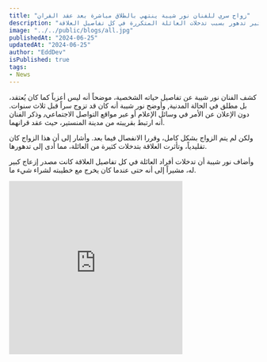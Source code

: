 ```yaml
---
title: "زواج سري للفنان نور شيبة ينتهي بالطلاق مباشرة بعد عقد القران"
description: "الفنان نور شيبة يكشف عن زواجه السري الذي انتهى بالطلاق بعد عقد القران. يوضح نور أن الزواج التقليدي مع قريبته من المنستير تدهور بسبب تدخلات العائلة المتكررة في كل تفاصيل العلاقة."
image: "../../public/blogs/all.jpg"
publishedAt: "2024-06-25"
updatedAt: "2024-06-25"
author: "EddDev"
isPublished: true
tags:
- News
---
```



كشف الفنان نور شيبة عن تفاصيل حياته الشخصية، موضحاً أنه ليس أعزباً كما كان يُعتقد، بل مطلق في الحالة المدنية, وأوضح نور شيبة أنه كان قد تزوج سراً قبل ثلاث سنوات. دون الإعلان عن الأمر في وسائل الإعلام أو عبر مواقع التواصل الاجتماعي٫ وذكر الفنان أنه ارتبط بقريبته من مدينة المنستير، حيث عقد قرانهما.

ولكن لم يتم الزواج بشكل كامل، وقررا الانفصال فيما بعد. وأشار إلى أن هذا الزواج كان تقليدياً، وتأثرت العلاقة بتدخلات كثيرة من العائلة، مما أدى إلى تدهورها.

وأضاف نور شيبة أن تدخلات أفراد العائلة في كل تفاصيل العلاقة كانت مصدر إزعاج كبير له، مشيراً إلى أنه حتى عندما كان يخرج مع خطيبته لشراء شيء ما.

<iframe width="350" height="350" src="https://www.youtube.com/embed/YQNpU-kLJOw" frameborder="0" allowfullscreen></iframe>
